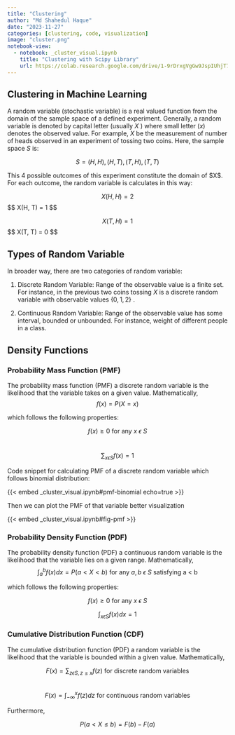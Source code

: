 ```yaml
---
title: "Clustering"
author: "Md Shahedul Haque"
date: "2023-11-27"
categories: [clustering, code, visualization]
image: "cluster.png"
notebook-view:
  - notebook: _cluster_visual.ipynb
    title: "Clustering with Scipy Library"
    url: https://colab.research.google.com/drive/1-9rDrxgVgGw9JspIUhjT79ANonsbJrPp
---
```


## Clustering in Machine Learning

A random variable (stochastic variable) is a real valued function from the domain of the sample space of a defined experiment. Generally, a random variable is denoted by capital letter (usually $X$ ) where small letter ($x$) denotes the observed value. For example, $X$ be the measurement of number of heads observed in an experiment of tossing two coins. Here, the sample space $S$ is:

$$ S = {(H, H), (H, T), (T, H), (T, T) } $$

This 4 possible outcomes of this experiment constitute the domain of \$X\$. For each outcome, the random variable is calculates in this way:

$$  X(H, H) = 2  $$\$\$ X(H, T) = 1 \$\$

$$  X(T, H) = 1 $$ \$\$ X(T, T) = 0 \$\$

## Types of Random Variable

In broader way, there are two categories of random variable:

1.  Discrete Random Variable: Range of the observable value is a finite set. For instance, in the previous two coins tossing $X$ is a discrete random variable with observable values $\{0, 1, 2\}$ .

2.  Continuous Random Variable: Range of the observable value has some interval, bounded or unbounded. For instance, weight of different people in a class.

## Density Functions

### **Probability Mass Function** **(PMF)**

The probability mass function (PMF) a discrete random variable is the likelihood that the variable takes on a given value. Mathematically,\
$$  f(x) = P(X = x) $$

which follows the following properties:

$$  f(x) \geq 0 \mbox{ for any $x$ \(\epsilon\)
$S$ } $$\

$$  \sum_{x \epsilon S} f(x) = 1  $$

Code snippet for calculating PMF of a discrete random variable which follows binomial distribution:

{{< embed _cluster_visual.ipynb#pmf-binomial echo=true >}}

Then we can plot the PMF of that variable better visualization

{{< embed _cluster_visual.ipynb#fig-pmf >}}

### 

### **Probability Density Function** **(PDF)**

The probability density function (PDF) a continuous random variable is the likelihood that the variable lies on a given range. Mathematically,\
$$ \int_{a}^{b} f(x)dx = P(a< X <b) \mbox{ for any $a, b$ \(\epsilon\) $S$ satisfying a < b }$$

which follows the following properties:

$$  f(x) \geq 0 \mbox{ for any $x$ \(\epsilon\)
$S$ } $$

$$  \int_{x \epsilon S} f(x)dx = 1  $$

### **Cumulative Distribution Function** **(CDF)**

The cumulative distribution function (PDF) a random variable is the likelihood that the variable is bounded within a given value. Mathematically,

$$ F(x) = \sum_{z \epsilon S, z \leq x } f(z) \mbox{ for discrete random variables }$$\
$$ F(x) = \int_{- \infty}^{x} f(z)dz  \mbox{ for continuous random variables }$$

Furthermore,

$$  P(a< X \leq b) = F(b) - F(a)  $$

## 
